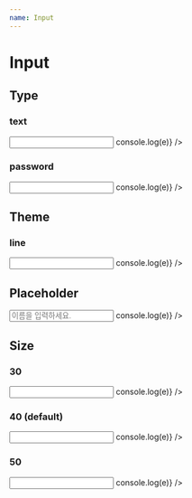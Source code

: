 ```yaml
---
name: Input
---
```



# Input

<PropsTable of={Input} />

## Type

### text

<Playground>
  <Input type="text" onChange={e => console.log(e)} />
</Playground>

### password

<Playground>
  <Input type="password" onChange={e => console.log(e)} />
</Playground>

## Theme

### line

<Playground>
  <Input type="text" theme="line" onChange={e => console.log(e)} />
</Playground>

## Placeholder

<Playground>
  <Input type="text" placeholder="이름을 입력하세요." onChange={e => console.log(e)} />
</Playground>

## Size

### 30

<Playground>
  <Input type="text" size={30} onChange={e => console.log(e)} />
</Playground>

### 40 (default)

<Playground>
  <Input type="text" size={40} onChange={e => console.log(e)} />
</Playground>

### 50

<Playground>
  <Input type="text" size={50} onChange={e => console.log(e)} />
</Playground>